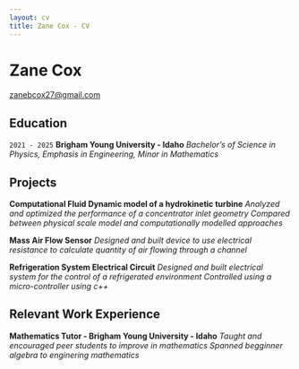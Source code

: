 ```yaml
---
layout: cv
title: Zane Cox - CV
---
```

# Zane Cox


<div id="webaddress">
<a href="zanebcox27@gmail.com">zanebcox27@gmail.com</a>
</div>


## Education

`2021 - 2025`
__Brigham Young University - Idaho__
_Bachelor's of Science in Physics, Emphasis in Engineering, Minor in Mathematics_

## Projects

__Computational Fluid Dynamic model of a hydrokinetic turbine__
_Analyzed and optimized the performance of a concentrator inlet geometry_
_Compared between physical scale model and computationally modelled approaches_

__Mass Air Flow Sensor__
_Designed and built device to use electrical resistance to calculate quantity of air flowing through a channel_

__Refrigeration System Electrical Circuit__
_Designed and built electrical system for the control of a refrigerated environment_
_Controlled using a micro-controller using c++_

## Relevant Work Experience

__Mathematics Tutor - Brigham Young University - Idaho__
_Taught and encouraged peer students to improve in mathematics_
_Spanned begginner algebra to enginering mathematics_


<!-- ### Footer

Last updated: May 2013 -->